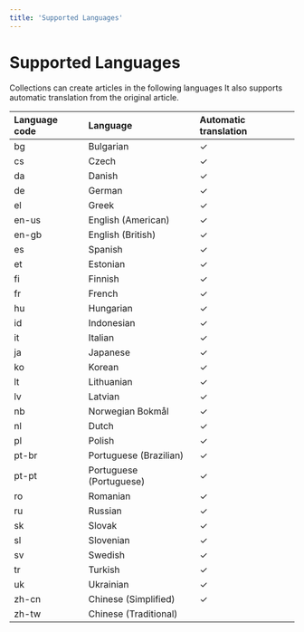 ```yaml
---
title: 'Supported Languages'
---
```


# Supported Languages

Collections can create articles in the following languages It also supports automatic translation from the original article.

| Language code | Language                | Automatic translation |
| :------------ | :---------------------- | :-------------------- |
| bg            | Bulgarian               | ✓                     |
| cs            | Czech                   | ✓                     |
| da            | Danish                  | ✓                     |
| de            | German                  | ✓                     |
| el            | Greek                   | ✓                     |
| en-us         | English (American)      | ✓                     |
| en-gb         | English (British)       | ✓                     |
| es            | Spanish                 | ✓                     |
| et            | Estonian                | ✓                     |
| fi            | Finnish                 | ✓                     |
| fr            | French                  | ✓                     |
| hu            | Hungarian               | ✓                     |
| id            | Indonesian              | ✓                     |
| it            | Italian                 | ✓                     |
| ja            | Japanese                | ✓                     |
| ko            | Korean                  | ✓                     |
| lt            | Lithuanian              | ✓                     |
| lv            | Latvian                 | ✓                     |
| nb            | Norwegian Bokmål        | ✓                     |
| nl            | Dutch                   | ✓                     |
| pl            | Polish                  | ✓                     |
| pt-br         | Portuguese (Brazilian)  | ✓                     |
| pt-pt         | Portuguese (Portuguese) | ✓                     |
| ro            | Romanian                | ✓                     |
| ru            | Russian                 | ✓                     |
| sk            | Slovak                  | ✓                     |
| sl            | Slovenian               | ✓                     |
| sv            | Swedish                 | ✓                     |
| tr            | Turkish                 | ✓                     |
| uk            | Ukrainian               | ✓                     |
| zh-cn         | Chinese (Simplified)    | ✓                     |
| zh-tw         | Chinese (Traditional)   |                       |
